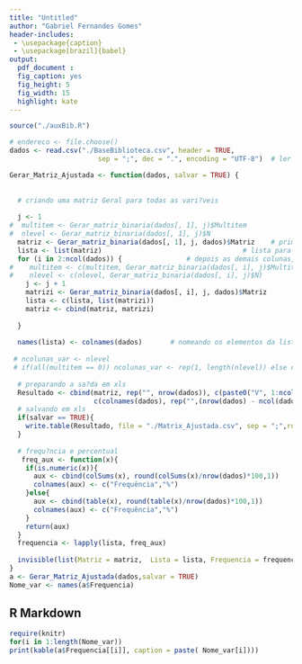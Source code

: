 ---
title: "Untitled"
author: "Gabriel Fernandes Gomes"
header-includes:
 - \usepackage{caption}
 - \usepackage[brazil]{babel}
output: 
  pdf_document :
  fig_caption: yes
  fig_height: 5
  fig_width: 15
  highlight: kate
---

```{r , echo = FALSE, message = FALSE, warning=FALSE}
source("./auxBib.R")

# endereco <- file.choose()
dados <- read.csv("./BaseBiblioteca.csv", header = TRUE, 
                      sep = ";", dec = ".", encoding = "UTF-8")  # ler o arquivo

Gerar_Matriz_Ajustada <- function(dados, salvar = TRUE) {
  
  
  # criando uma matriz Geral para todas as vari?veis
  
  j <- 1
#  multitem <- Gerar_matriz_binaria(dados[, 1], j)$Multitem
#  nlevel <- Gerar_matriz_binaria(dados[, 1], j)$N
  matriz <- Gerar_matriz_binaria(dados[, 1], j, dados)$Matriz    # primeiro ? feita a primeira coluna
  lista <- list(matriz)                                   # lista para conter a matriz das questões separadas
  for (i in 2:ncol(dados)) {                # depois as demais colunas, pois uso o cbind para criar a matriz final
#    multitem <- c(multitem, Gerar_matriz_binaria(dados[, i], j)$Multitem)
#    nlevel <- c(nlevel, Gerar_matriz_binaria(dados[, i], j)$N)
    j <- j + 1
    matrizi <- Gerar_matriz_binaria(dados[, i], j, dados)$Matriz
    lista <- c(lista, list(matrizi))
    matriz <- cbind(matriz, matrizi)
    
  }
  
  names(lista) <- colnames(dados)       # nomeando os elementos da lista
  
 # ncolunas_var <- nlevel
 # if(all(multitem == 0)) ncolunas_var <- rep(1, length(nlevel)) else ncolunas_var[which(multitem == 0)] <- 1
  
  # preparando a sa?da em xls
  Resultado <- cbind(matriz, rep("", nrow(dados)), c(paste0("V", 1:ncol(dados)), rep("", (nrow(dados) - ncol(dados)))), 
                     c(colnames(dados), rep("",(nrow(dados) - ncol(dados)))))
  # salvando em xls
  if(salvar == TRUE){
    write.table(Resultado, file = "./Matrix_Ajustada.csv", sep = ";",row.names = FALSE, col.names = TRUE)
  }
  
  # frequ?ncia e percentual
   freq_aux <- function(x){
    if(is.numeric(x)){
      aux <- cbind(colSums(x), round(colSums(x)/nrow(dados)*100,1))
      colnames(aux) <- c("Frequência","%")
    }else{
      aux <- cbind(table(x), round(table(x)/nrow(dados)*100,1))
      colnames(aux) <- c("Frequência","%")
    }
    return(aux)
  }
  frequencia <- lapply(lista, freq_aux)
  
  invisible(list(Matriz = matriz,  Lista = lista, Frequencia = frequencia))
}
a <- Gerar_Matriz_Ajustada(dados,salvar = TRUE)
Nome_var <- names(a$Frequencia)
```

## R Markdown

```{r results="asis", echo=FALSE, message=FALSE, warning=FALSE}
require(knitr)
for(i in 1:length(Nome_var))
print(kable(a$Frequencia[[i]], caption = paste( Nome_var[i])))
```





